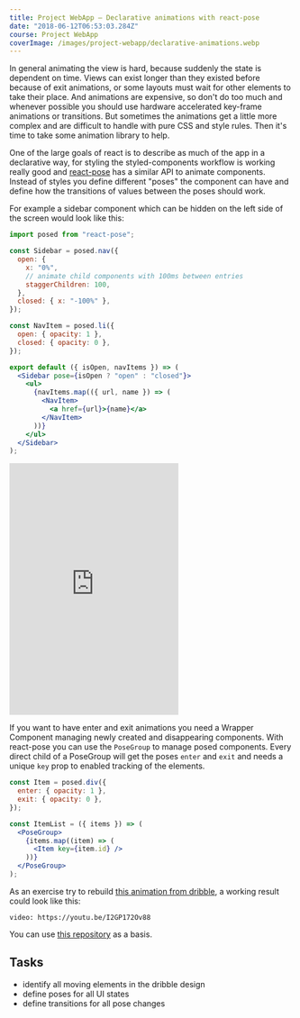 ```yaml
---
title: Project WebApp — Declarative animations with react-pose
date: "2018-06-12T06:53:03.284Z"
course: Project WebApp
coverImage: /images/project-webapp/declarative-animations.webp
---
```


In general animating the view is hard, because suddenly the state is dependent
on time. Views can exist longer than they existed before because of exit
animations, or some layouts must wait for other elements to take their place.
And animations are expensive, so don't do too much and whenever possible you
should use hardware accelerated key-frame animations or transitions. But
sometimes the animations get a little more complex and are difficult to handle
with pure CSS and style rules. Then it's time to take some animation library to
help.

One of the large goals of react is to describe as much of the app in a
declarative way, for styling the styled-components workflow is working really
good and [react-pose](https://popmotion.io/pose/api/posegroup/) has a similar
API to animate components. Instead of styles you define different "poses" the
component can have and define how the transitions of values between the poses
should work.

For example a sidebar component which can be hidden on the left side of the
screen would look like this:

```jsx
import posed from "react-pose";

const Sidebar = posed.nav({
  open: {
    x: "0%",
    // animate child components with 100ms between entries
    staggerChildren: 100,
  },
  closed: { x: "-100%" },
});

const NavItem = posed.li({
  open: { opacity: 1 },
  closed: { opacity: 0 },
});

export default ({ isOpen, navItems }) => (
  <Sidebar pose={isOpen ? "open" : "closed"}>
    <ul>
      {navItems.map(({ url, name }) => (
        <NavItem>
          <a href={url}>{name}</a>
        </NavItem>
      ))}
    </ul>
  </Sidebar>
);
```

<iframe
  height="447"
  scrolling="no"
  title=""
  src="https://codepen.io/popmotion/embed/MVQepE/?height=447&amp;theme-id=17364&amp;default-tab=result&amp;embed-version=2"
  frameborder="no"
  allowtransparency="true"
  allowfullscreen=""
  style={{ width: "100%" }}
></iframe>

If you want to have enter and exit animations you need a Wrapper Component
managing newly created and disappearing components. With react-pose you can use
the `PoseGroup` to manage posed components. Every direct child of a PoseGroup
will get the poses `enter` and `exit` and needs a unique `key` prop to enabled
tracking of the elements.

```jsx
const Item = posed.div({
  enter: { opacity: 1 },
  exit: { opacity: 0 },
});

const ItemList = ({ items }) => (
  <PoseGroup>
    {items.map((item) => (
      <Item key={item.id} />
    ))}
  </PoseGroup>
);
```

As an exercise try to rebuild
[this animation from dribble](https://dribbble.com/shots/2389505-Cards-Menu-Concept),
a working result could look like this:

`video: https://youtu.be/I2GP172Ov88`

You can use [this repository](https://github.com/kaoDev/cards-menu-concept) as a
basis.

## Tasks

- identify all moving elements in the dribble design
- define poses for all UI states
- define transitions for all pose changes

